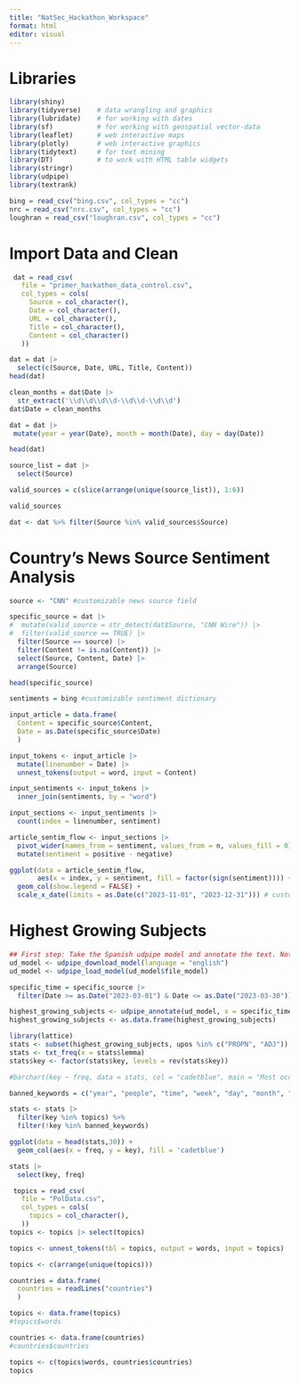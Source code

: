 ---
title: "NatSec_Hackathon_Workspace"
format: html
editor: visual
---

# Libraries

```{r}
library(shiny)
library(tidyverse)    # data wrangling and graphics
library(lubridate)    # for working with dates
library(sf)           # for working with geospatial vector-data
library(leaflet)      # web interactive maps
library(plotly)       # web interactive graphics
library(tidytext)     # for text mining
library(DT)           # to work with HTML table widgets
library(stringr)
library(udpipe)
library(textrank)
```

```{r}
bing = read_csv("bing.csv", col_types = "cc")
nrc = read_csv("nrc.csv", col_types = "cc")
loughran = read_csv("loughran.csv", col_types = "cc")
```


# Import Data and Clean
```{r}
 dat = read_csv(
   file = "primer_hackathon_data_control.csv", 
   col_types = cols(
     Source = col_character(),
     Date = col_character(),
     URL = col_character(),
     Title = col_character(),
     Content = col_character()
   ))
```

```{r}
dat = dat |>
  select(c(Source, Date, URL, Title, Content))
head(dat)
```


```{r}
clean_months = dat$Date |>
  str_extract('\\d\\d\\d\\d-\\d\\d-\\d\\d')
dat$Date = clean_months

dat = dat |>
 mutate(year = year(Date), month = month(Date), day = day(Date))

head(dat)
```
```{r}
source_list = dat |>
  select(Source)

valid_sources = c(slice(arrange(unique(source_list)), 1:6))

valid_sources
```
```{r}
dat <- dat %>% filter(Source %in% valid_sources$Source)
```



# Country's News Source Sentiment Analysis
```{r}
source <- "CNN" #customizable news source field

specific_source = dat |>
#  mutate(valid_source = str_detect(dat$Source, "CNN Wire")) |>
#  filter(valid_source == TRUE) |>
  filter(Source == source) |>
  filter(Content != is.na(Content)) |>
  select(Source, Content, Date) |>
  arrange(Source)

head(specific_source)

```
```{r}
sentiments = bing #customizable sentiment dictionary

input_article = data.frame( 
  Content = specific_source$Content,
  Date = as.Date(specific_source$Date)
  )

input_tokens <- input_article |>
  mutate(linenumber = Date) |>
  unnest_tokens(output = word, input = Content)

input_sentiments <- input_tokens |>
  inner_join(sentiments, by = "word")

input_sections <- input_sentiments |>
  count(index = linenumber, sentiment)

article_sentim_flow <- input_sections |>
  pivot_wider(names_from = sentiment, values_from = n, values_fill = 0) |>
  mutate(sentiment = positive - negative)
```

```{r}
ggplot(data = article_sentim_flow,
       aes(x = index, y = sentiment, fill = factor(sign(sentiment)))) +
  geom_col(show.legend = FALSE) +
  scale_x_date(limits = as.Date(c("2023-11-01", "2023-12-31"))) # customizable date range preference
```
# Highest Growing Subjects

```{r}
## First step: Take the Spanish udpipe model and annotate the text. Note: this takes about 3 minutes
ud_model <- udpipe_download_model(language = "english")
ud_model <- udpipe_load_model(ud_model$file_model)
```

```{r}
specific_time = specific_source |>
  filter(Date >= as.Date("2023-03-01") & Date <= as.Date("2023-03-30"))

```

```{r}
highest_growing_subjects <- udpipe_annotate(ud_model, x = specific_time$Content, tagger = "default", parser = "none")
highest_growing_subjects <- as.data.frame(highest_growing_subjects)
```

```{r}
library(lattice)
stats <- subset(highest_growing_subjects, upos %in% c("PROPN", "ADJ"))
stats <- txt_freq(x = stats$lemma)
stats$key <- factor(stats$key, levels = rev(stats$key))
```

```{r}

#barchart(key ~ freq, data = stats, col = "cadetblue", main = "Most occurring nouns", xlab = "Freq")

banned_keywords = c("year", "people", "time", "week", "day", "month", "country", "company", "most")

stats <- stats |>
  filter(key %in% topics) %>%
  filter(!key %in% banned_keywords)

ggplot(data = head(stats,30)) +
  geom_col(aes(x = freq, y = key), fill = 'cadetblue')
```

```{r}
stats |>
  select(key, freq)
```
```{r}
 topics = read_csv(
   file = "PolData.csv", 
   col_types = cols(
     topics = col_character(),
   ))
topics <- topics |> select(topics)

topics <- unnest_tokens(tbl = topics, output = words, input = topics)

topics <- c(arrange(unique(topics)))

countries = data.frame(
  countries = readLines("countries")
  )

topics <- data.frame(topics)
#topics$words

countries <- data.frame(countries)
#countries$countries

topics <- c(topics$words, countries$countries)
topics
```

